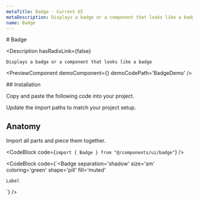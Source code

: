 ```yaml
---
metaTitle: Badge - Current UI
metaDescription: Displays a badge or a component that looks like a badge
name: Badge
---
```


<FlexGroup>
  # Badge

  <Description
    hasRadixLink={false}
  >
    Displays a badge or a component that looks like a badge
  </Description>
</FlexGroup>

<PreviewComponent demoComponent={<BadgeDemo />} demoCodePath='BadgeDemo' />

<FlexGroup>
  ## Installation

Copy and paste the following code into your project.

<ComponentSource code='Badge' />

Update the import paths to match your project setup.

## Anatomy

Import all parts and piece them together.

<CodeBlock code={`import { Badge } from "@/components/ui/badge"`} />

<CodeBlock
  code={`<Badge
    separation='shadow'
    size='sm'
    coloring='green'
    shape='pill'
    fill='muted'
>
    Label
</Badge>`}
/>
</FlexGroup>
